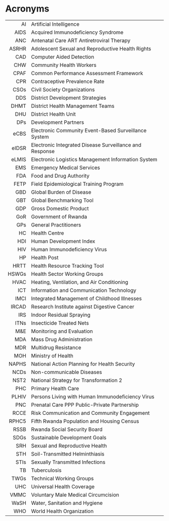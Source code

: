 # Acronyms {.unnumbered}

|       |                                                         |
|------:|:--------------------------------------------------------|
|    AI | Artificial Intelligence                                 |
|  AIDS | Acquired Immunodeficiency Syndrome                      |
|   ANC | Antenatal Care ART Antiretroviral Therapy               |
| ASRHR | Adolescent Sexual and Reproductive Health Rights        |
|   CAD | Computer Aided Detection                                |
|   CHW | Community Health Workers                                |
|  CPAF | Common Performance Assessment Framework                 |
|   CPR | Contraceptive Prevalence Rate                           |
|  CSOs | Civil Society Organizations                             |
|   DDS | District Development Strategies                         |
|  DHMT | District Health Management Teams                        |
|   DHU | District Health Unit                                    |
|   DPs | Development Partners                                    |
|  eCBS | Electronic Community Event-Based Surveillance System    |
| eIDSR | Electronic Integrated Disease Surveillance and Response |
| eLMIS | Electronic Logistics Management Information System      |
|   EMS | Emergency Medical Services                              |
|   FDA | Food and Drug Authority                                 |
|  FETP | Field Epidemiological Training Program                  |
|   GBD | Global Burden of Disease                                |
|   GBT | Global Benchmarking Tool                                |
|   GDP | Gross Domestic Product                                  |
|   GoR | Government of Rwanda                                    |
|   GPs | General Practitioners                                   |
|    HC | Health Centre                                           |
|   HDI | Human Development Index                                 |
|   HIV | Human Immunodeficiency Virus                            |
|    HP | Health Post                                             |
|  HRTT | Health Resource Tracking Tool                           |
| HSWGs | Health Sector Working Groups                            |
|  HVAC | Heating, Ventilation, and Air Conditioning              |
|   ICT | Information and Communication Technology                |
|  IMCI | Integrated Management of Childhood Illnesses            |
| IRCAD | Research Institute against Digestive Cancer             |
|   IRS | Indoor Residual Spraying                                |
|  ITNs | Insecticide Treated Nets                                |
|   M&E | Monitoring and Evaluation                               |
|   MDA | Mass Drug Administration                                |
|   MDR | Multidrug Resistance                                    |
|   MOH | Ministry of Health                                      |
| NAPHS | National Action Planning for Health Security            |
|  NCDs | Non-communicable Diseases                               |
|  NST2 | National Strategy for Transformation 2                  |
|   PHC | Primary Health Care                                     |
| PLHIV | Persons Living with Human Immunodeficiency Virus        |
|   PNC | Prenatal Care PPP Public-Private Partnership            |
|  RCCE | Risk Communication and Community Engagement             |
| RPHC5 | Fifth Rwanda Population and Housing Census              |
|  RSSB | Rwanda Social Security Board                            |
|  SDGs | Sustainable Development Goals                           |
|   SRH | Sexual and Reproductive Health                          |
|   STH | Soil-Transmitted Helminthiasis                          |
|  STIs | Sexually Transmitted Infections                         |
|    TB | Tuberculosis                                            |
|  TWGs | Technical Working Groups                                |
|   UHC | Universal Health Coverage                               |
|  VMMC | Voluntary Male Medical Circumcision                     |
|  WaSH | Water, Sanitation and Hygiene                           |
|   WHO | World Health Organization                               |
